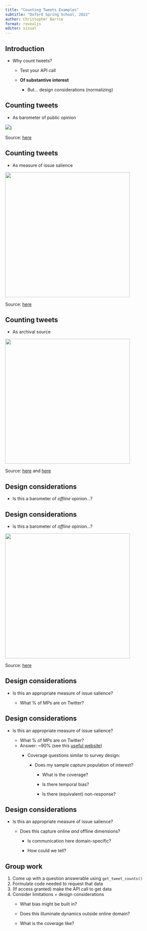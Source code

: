 ```yaml
---
title: "Counting Tweets Examples"
subtitle: "Oxford Spring School, 2022"
author: Christopher Barrie
format: revealjs
editor: visual
---
```


## Introduction

-   Why count tweets?
    -   Test your API call

    -   **Of substantive interest**

        -   But... design considerations (normalizing)

## Counting tweets

-   As barometer of public opinion

![](images/euref.png))\

Source: [here](https://blogs.lse.ac.uk/europpblog/2016/06/22/twitter-brexit-remainers-poised-to-bite)

## Counting tweets

-   As measure of issue salience

![](images/mpclim.png){fig-align="right" width="400"}

Source: [here](https://github.com/cjbarrie/mp_enviro/blob/main/Climate_Protest_public.pdf)

## Counting tweets

-   As archival source

![](images/storywrang.png){fig-align="right" width="400"}

Source: [here](https://www.science.org/doi/10.1126/sciadv.abe6534) and [here](https://storywrangling.org/)

## Design considerations

-   Is this a barometer of *offline* opinion...?

## Design considerations

-   Is this a barometer of *offline* opinion...?

![](images/twitrep.png){fig-align="right" width="400"}

Source: [here](https://journals.sagepub.com/doi/10.1177/2053168017720008)

## Design considerations

-   Is this an appropriate measure of issue salience?

    -   What % of MPs are on Twitter?

## Design considerations

-   Is this an appropriate measure of issue salience?

    -   What % of MPs are on Twitter?
    -   Answer: \~90% (see this [useful website](https://www.politics-social.com/))
        -   Coverage questions similar to survey design:

            -   Does my sample capture population of interest?

                -   What is the coverage?

                -   Is there temporal bias?

                -   Is there (equivalent) non-response?

## Design considerations

-   Is this an appropriate measure of issue salience?

    -   Does this capture online *and* offline dimensions?
        -   Is communication here domain-specific?

        -   How could we tell?

## Group work

1.  Come up with a question answerable using `get_tweet_counts()`
2.  Formulate code needed to request that data
3.  (If access granted) make the API call to get data
4.  Consider limitations + design considerations
    -   What bias might be built in?

    -   Does this illuminate dynamics outside online domain?

    -   What is the coverage like?
